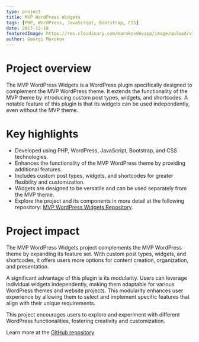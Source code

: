 ```yaml
---
type: project
title: MVP WordPress Widgets
tags: [PHP, WordPress, JavaScript, Bootstrap, CSS]
date: 2017-12-18
featuredImage: https://res.cloudinary.com/marokovdevapp/image/upload/v1698704595/Projects/mvp/mvp-plugin_1_sf9wwa.png
author: Georgi Marokov
---
```


# Project overview

The MVP WordPress Widgets is a WordPress plugin specifically designed to complement the MVP WordPress theme. It extends
the functionality of the MVP theme by introducing custom post types, widgets, and shortcodes. A notable feature of this
plugin is that its widgets can be used independently, even without the MVP theme.

# Key highlights

- Developed using PHP, WordPress, JavaScript, Bootstrap, and CSS technologies.
- Enhances the functionality of the MVP WordPress theme by providing additional features.
- Includes custom post types, widgets, and shortcodes for greater flexibility and customization.
- Widgets are designed to be versatile and can be used separately from the MVP theme.
- Explore the project and its components in more detail at the following repository:
  [MVP WordPress Widgets Repository](https://github.com/gmarokov/mvp-widgets).

# Project impact

The MVP WordPress Widgets project complements the MVP WordPress theme by expanding its feature set. With custom post
types, widgets, and shortcodes, it offers users more options for content creation, organization, and presentation.

A significant advantage of this plugin is its modularity. Users can leverage individual widgets independently, making
them adaptable for various WordPress themes and website projects. This modularity enhances user experience by allowing
them to select and implement specific features that align with their unique requirements.

This project encourages users to explore and experiment with different WordPress functionalities, fostering creativity
and customization.

Learn more at the [GitHub repository](https://github.com/gmarokov/mvp-widgets)
